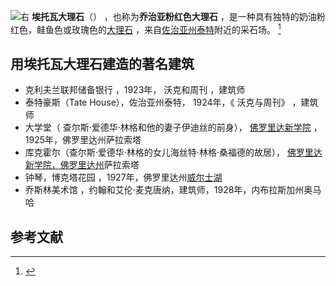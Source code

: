 [[File:Etowah_Fleuri_marble.jpg|右]]
'''埃托瓦大理石'''（{{lang-en|Etowah marble}}） ，也称为'''乔治亚粉红色大理石''' ，是一种具有独特的奶油粉红色，鲑鱼色或玫瑰色的[[大理石|大理石]] ，来自[[泰特_(喬治亞州)|佐治亚州泰特]]附近的采石场。 <ref>{{Cite web|title=Material Name: Etowah Marble|url=http://cameo.mfa.org/browse/record.asp?key=2171&subkey=3499&materialname=e&browse=1&search_displaycount=10000&search_start=1|accessdate=January 17, 2011|publisher=[[Museum_of_Fine_Arts,_Boston|Museum of Fine Arts, Boston]]|archiveurl=https://web.archive.org/web/20110727082102/http://cameo.mfa.org/browse/record.asp?key=2171&subkey=3499&materialname=e&browse=1&search_displaycount=10000&search_start=1|archivedate=2011-07-27|dead-url=no}}</ref>

== 用埃托瓦大理石建造的著名建筑 ==

* 克利夫兰联邦储备银行 ，1923年， 沃克和周刊 ，建筑师 
* 泰特豪斯（Tate House），佐治亚州泰特， 1924年，《 沃克与周刊》 ，建筑师 
* 大学堂（ 查尔斯·爱德华·林格和他的妻子伊迪丝的前身）， [[佛羅里達新學院|佛罗里达新学院]] ，1925年，佛罗里达州萨拉索塔 
* 库克霍尔（查尔斯·爱德华·林格的女儿海丝特·林格·桑福德的故居）， [[佛羅里達新學院|佛罗里达新学院，佛罗里达州]]萨拉索塔 
* 钟琴，博克塔花园 ，1927年，佛罗里达州[[威尔士湖_(佛罗里达州)|威尔士湖]] 
* 乔斯林美术馆 ，约翰和艾伦·麦克唐纳，建筑师，1928年，内布拉斯加州奥马哈 

== 参考文献 ==
<references />